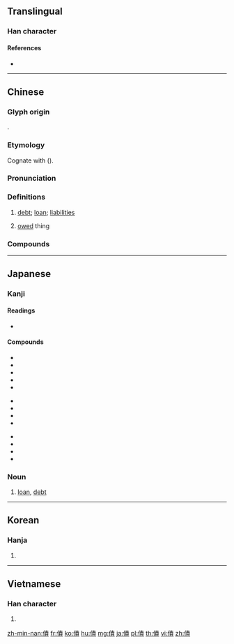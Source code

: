 {{character info/new}}
{{also|债}}
==Translingual==

===Han character===
{{Han char|rn=9|rad=人|as=11|sn=13|four=25286|canj=OQMC|ids=⿰亻責}}

====References====
* {{Han ref|kx=0114.260|dkj=01022|dj=0244.030|hdz=10207.100|uh=50B5|ud=20661|bh=B6C5|bd=46789}}

----

==Chinese==
{{zh-forms|s=债}}

===Glyph origin===
{{Han etym}}
{{Han compound|人|alt1=亻|責|ls=psc|c1=s|c2=p}}.

===Etymology===
Cognate with {{och-l|責|to request; to hold responsible}} ({{zh-ref|Schuessler, 2007}}).

===Pronunciation===
{{zh-pron
|m=zhài
|c=zaai3
|h=pfs=chai
|md=
|mn=xm,qz,tw:chè/zz:chèe/chài
|mn_note=chè/chèe - vernacular; chài - literary
|mn-t=zê3
|w=
|mc=y
|oc=y
|cat=n
}}

===Definitions===
{{zh-hanzi}}

# [[debt]]; [[loan]]; [[liabilities]]
# {{lb|zh|figurative}} [[owed]] thing

===Compounds===
{{zh-der|公債|京債|債樁|內債|債券|宿債|公債券|債務|債務人|公司債券|兒女債|倒債|建設公債|公司債|債主|債權|冷債|了債|外債|債臺高築|借債|募債|償債|國家公債|國債|債利|債戶|債權憑證|債權人|揭債|氧債|抵債|私債|欠債還錢|放來生債|捍債|流動負債|放京債|相思債|父債子還|放債|揭債還債|欠債|逃債臺|自由公債|賴債|負債累累|避債|血債|逼債|討債|舉債|鉤腸債|麻衣債|討債鬼|逃債|風流債|風情月債|膿血債|負債|還債|索債|躲債|血債血還}}

{{zh-cat|Intermediate}}

----

==Japanese==

===Kanji===
{{ja-kanji|grade=c|rs=人11}}

====Readings====
* {{ja-readings|goon=[[せ]] (se) {{non-joyo-reading}}|kanon=[[さい]] (sai)|kun=[[かり]] (kari)}}

====Compounds====
{{top3}}
* {{ja-r|公債|こうさい}}
* {{ja-r|国債|こくさい}}
* {{ja-r|負債|ふさい}}
* {{ja-r|債権|さいけん}}
* {{ja-r|債券|さいけん}}
{{mid3}}
* {{ja-r|社債|しゃさい}}
* {{ja-r|学校債|がっこうさい}}
* {{ja-r|社債発行費|しゃさいはっこうひ}}
* {{ja-r|負債性引当金|ふさいせいひきあてきん}}
{{mid3}}
* {{ja-r|ワラント債|ワラントさい}}
* {{ja-r|校債|こうさい}}
* {{ja-r|学債|がくさい}}
* {{ja-r|債務|さいむ}}
{{bottom}}

===Noun===
{{ja-noun|さい}}

# [[loan]], [[debt]]

----

==Korean==

===Hanja===
{{ko-hanja|hangeul=채}}

# {{defn|lang=ko|sort=人11}}

----

==Vietnamese==

===Han character===
{{vi-hantu|trái|rs=人11}}

# {{defn|lang=vi}}

[[zh-min-nan:債]]
[[fr:債]]
[[ko:債]]
[[hu:債]]
[[mg:債]]
[[ja:債]]
[[pl:債]]
[[th:債]]
[[vi:債]]
[[zh:債]]